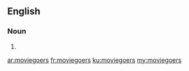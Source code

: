 ==English==

===Noun===
{{head|en|plural}}

# {{plural of|moviegoer|lang=en}}

[[ar:moviegoers]]
[[fr:moviegoers]]
[[ku:moviegoers]]
[[my:moviegoers]]